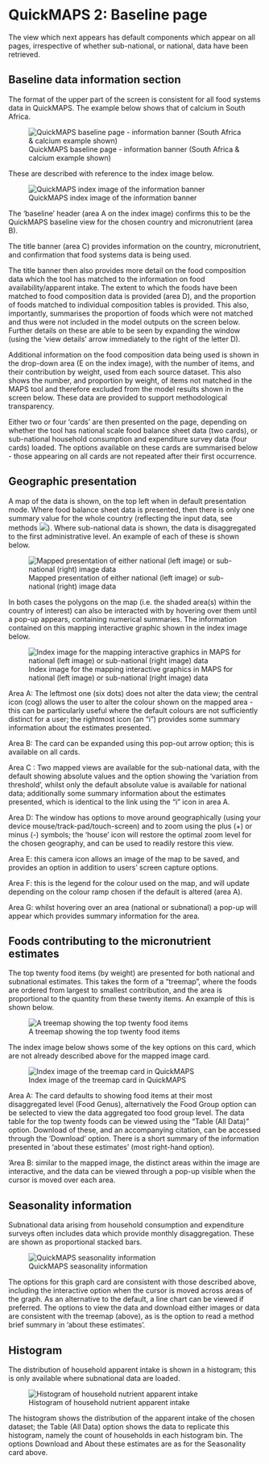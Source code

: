 # QuickMAPS 2: Baseline page

The view which next appears has default components which appear on all pages, irrespective of whether sub-national, or national, data have been retrieved.

## Baseline data information section

The format of the upper part of the screen is consistent for all food systems data in QuickMAPS. The example below shows that of calcium in South Africa.

![QuickMAPS baseline page - information banner (South Africa & calcium example shown)](images/QuickMAPS_baseline_topbanner.png){fig-alt="QuickMAPS baseline page - information banner"}

These are described with reference to the index image below.

![QuickMAPS index image of the information banner](images/QuickMAPS_baseline_topbanner_index.png){fig-alt="QuickMAPS index image of the information banner"}

The 'baseline' header (area A on the index image) confirms this to be the QuickMAPS baseline view for the chosen country and micronutrient (area B).

The title banner (area C) provides information on the country, micronutrient, and confirmation that food systems data is being used.

The title banner then also provides more detail on the food composition data which the tool has matched to the information on food availability/apparent intake. The extent to which the foods have been matched to food composition data is provided (area D), and the proportion of foods matched to individual composition tables is provided. This also, importantly, summarises the proportion of foods which were not matched and thus were not included in the model outputs on the screen below. Further details on these are able to be seen by expanding the window (using the 'view details' arrow immediately to the right of the letter D).

Additional information on the food composition data being used is shown in the drop-down area (E on the index image), with the number of items, and their contribution by weight, used from each source dataset. This also shows the number, and proportion by weight, of items not matched in the MAPS tool and therefore excluded from the model results shown in the screen below. These data are provided to support methodological transparency.

Either two or four 'cards' are then presented on the page, depending on whether the tool has national scale food balance sheet data (two cards), or sub-national household consumption and expenditure survey data (four cards) loaded. The options available on these cards are summarised below - those appearing on all cards are not repeated after their first occurrence.

## Geographic presentation

A map of the data is shown, on the top left when in default presentation mode. Where food balance sheet data is presented, then there is only one summary value for the whole country (reflecting the input data, see methods ![](images/WiP_purplespanner.svg)). Where sub-national data is shown, the data is disaggregated to the first administrative level. An example of each of these is shown below.

![Mapped presentation of either national (left image) or sub-national (right) image data](images/QuickMAPS_FBS_HCES_maps.png){fig-alt="Mapped presentation of either national (left image) or sub-national (right) image data"}

In both cases the polygons on the map (i.e. the shaded area(s) within the country of interest) can also be interacted with by hovering over them until a pop-up appears, containing numerical summaries. The information contained on this mapping interactive graphic shown in the index image below.

![Index image for the mapping interactive graphics in MAPS for national (left image) or sub-national (right image) data](images/QuickMAPS_FBS_HCES_maps_BW.png){fig-alt="Index image for the mapping interactive graphics in MAPS for national (left image) or sub-national (right image) data"}

Area A: The leftmost one (six dots) does not alter the data view; the central icon (cog) allows the user to alter the colour shown on the mapped area - this can be particularly useful where the default colours are not sufficiently distinct for a user; the rightmost icon (an "i") provides some summary information about the estimates presented.

Area B: The card can be expanded using this pop-out arrow option; this is available on all cards.

Area C : Two mapped views are available for the sub-national data, with the default showing absolute values and the option showing the 'variation from threshold', whilst only the default absolute value is available for national data; additionally some summary information about the estimates presented, which is identical to the link using the "i" icon in area A.

Area D: The window has options to move around geographically (using your device mouse/track-pad/touch-screen) and to zoom using the plus (+) or minus (-) symbols; the 'house' icon will restore the optimal zoom level for the chosen geography, and can be used to readily restore this view.

Area E: this camera icon allows an image of the map to be saved, and provides an option in addition to users' screen capture options.

Area F: this is the legend for the colour used on the map, and will update depending on the colour ramp chosen if the default is altered (area A).

Area G: whilst hovering over an area (national or subnational) a pop-up will appear which provides summary information for the area.

## Foods contributing to the micronutrient estimates

The top twenty food items (by weight) are presented for both national and subnational estimates. This takes the form of a "treemap", where the foods are ordered from largest to smallest contribution, and the area is proportional to the quantity from these twenty items. An example of this is shown below.

![A treemap showing the top twenty food items](images/QuickMAPS_treemap.png){fig-alt="A treemap showing the top twenty food items"}

The index image below shows some of the key options on this card, which are not already described above for the mapped image card.

![Index image of the treemap card in QuickMAPS](images/QuickMAPS_treemap_BW.png){fig-alt="Index image of the treemap card in QuickMAPS"}

Area A: The card defaults to showing food items at their most disaggregated level (Food Genus), alternatively the Food Group option can be selected to view the data aggregated too food group level. The data table for the top twenty foods can be viewed using the "Table (All Data)" option. Download of these, and an accompanying citation, can be accessed through the 'Download' option. There is a short summary of the information presented in 'about these estimates' (most right-hand option).

'Area B: similar to the mapped image, the distinct areas within the image are interactive, and the data can be viewed through a pop-up visible when the cursor is moved over each area.

## Seasonality information

Subnational data arising from household consumption and expenditure surveys often includes data which provide monthly disaggregation. These are shown as proportional stacked bars.

![QuickMAPS seasonality information](images/QuickMAPS_seasonality.png){fig-alt="QuickMAPS seasonality information"}

The options for this graph card are consistent with those described above, including the interactive option when the cursor is moved across areas of the graph. As an alternative to the default, a line chart can be viewed if preferred. The options to view the data and download either images or data are consistent with the treemap (above), as is the option to read a method brief summary in 'about these estimates'.

## Histogram

The distribution of household apparent intake is shown in a histogram; this is only available where subnational data are loaded.

![Histogram of household nutrient apparent intake](images/QuickMAPS_histogram.png){fig-alt="Histogram of household nutrient apparent intake"}

The histogram shows the distribution of the apparent intake of the chosen dataset; the Table (All Data) option shows the data to replicate this histogram, namely the count of households in each histogram bin. The options Download and About these estimates are as for the Seasonality card above.

